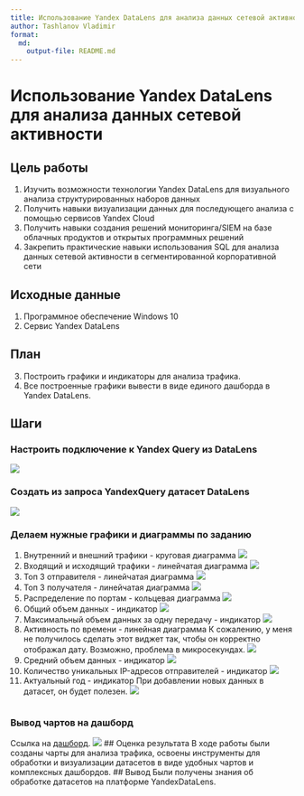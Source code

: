```yaml
---
title: Использование Yandex DataLens для анализа данных сетевой активности
author: Tashlanov Vladimir
format:
  md:
    output-file: README.md
---
```

# Использование Yandex DataLens для анализа данных сетевой активности
## Цель работы
1. Изучить возможности технологии Yandex DataLens для визуального анализа структурированных наборов данных
2. Получить навыки визуализации данных для последующего анализа с помощью сервисов Yandex Cloud
3. Получить навыки создания решений мониторинга/SIEM на базе облачных продуктов и открытых программных решений
4. Закрепить практические навыки использования SQL для анализа данных сетевой активности в сегментированной корпоративной сети

## Исходные данные
1. Программное обеспечение Windows 10
2. Сервис Yandex DataLens

## План
3. Построить графики и индикаторы для анализа трафика.
4. Все построенные графики вывести в виде единого дашборда в Yandex DataLens.

## Шаги
### Настроить подключение к Yandex Query из DataLens
![](img_6/1.png)

### Создать из запроса YandexQuery датасет DataLens
![](img_6/2.png)

### Делаем нужные графики и диаграммы по заданию
1. Внутренний и внешний трафики - круговая диаграмма
![](img_6/3.png)
2. Входящий и исходящий трафики - линейчатая диаграмма
![](img_6/4.png)
3. Топ 3 отправителя - линейчатая диаграмма
![](img_6/5.png)
4. Топ 3 получателя - линейчатая диаграмма
![](img_6/6.png)
5. Распределение по портам - кольцевая диаграмма
![](img_6/7.png)
6. Общий объем данных - индикатор
![](img_6/8.png)
7. Максимальный объем данных за одну передачу - индикатор
![](img_6/9.png)
8. Активность по времени - линейная диаграмма
К сожалению, у меня не получилось сделать этот виджет так, чтобы он корректно отображал дату. Возможно, проблема в микросекундах.
![](img_6/10.png)
9. Средний объем данных - индикатор
![](img_6/11.png)
10. Количество уникальных IP-адресов отправителей - индикатор
![](img_6/12.png)
11. Актуальный год - индикатор
При добавлении новых данных в датасет, он будет полезен.
![](img_6/13.png)
```r
```
### Вывод чартов на дашборд
Ссылка на [дашборд](https://datalens.yandex.cloud/yk1k6iea1lcml-tashlanovdashboard).
![](img_6/14.png)
## Оценка результата
В ходе работы были созданы чарты для анализа трафика, освоены инструменты для обработки и визуализации датасетов в виде удобных чартов и комплексных дашбордов.
## Вывод
Были получены знания об обработке датасетов на платформе YandexDataLens.